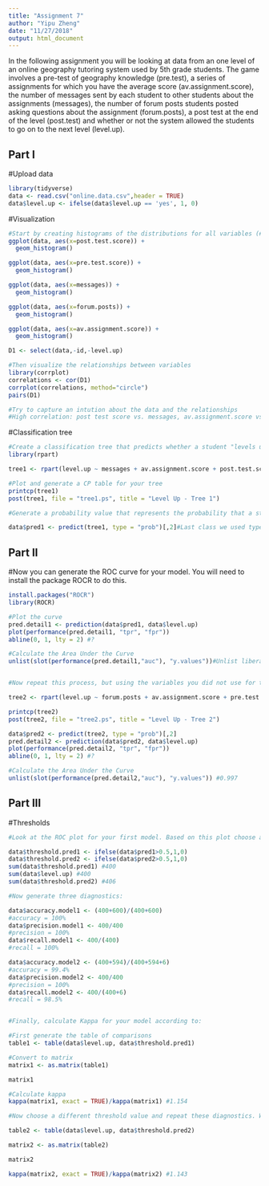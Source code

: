 ```yaml
---
title: "Assignment 7"
author: "Yipu Zheng"
date: "11/27/2018"
output: html_document
---
```


In the following assignment you will be looking at data from an one level of an online geography tutoring system used by 5th grade students. The game involves a pre-test of geography knowledge (pre.test), a series of assignments for which you have the average score (av.assignment.score),  the number of messages sent by each student to other students about the assignments (messages), the number of forum posts students posted asking questions about the assignment (forum.posts), a post test at the end of the level (post.test) and whether or not the system allowed the students to go on to the next level (level.up).  

## Part I

#Upload data
```r
library(tidyverse)
data <- read.csv("online.data.csv",header = TRUE)
data$level.up <- ifelse(data$level.up == 'yes', 1, 0)
```

#Visualization 
```r
#Start by creating histograms of the distributions for all variables (#HINT: look up "facet" in the ggplot documentation)
ggplot(data, aes(x=post.test.score)) + 
  geom_histogram()

ggplot(data, aes(x=pre.test.score)) + 
  geom_histogram()

ggplot(data, aes(x=messages)) + 
  geom_histogram()

ggplot(data, aes(x=forum.posts)) + 
  geom_histogram()

ggplot(data, aes(x=av.assignment.score)) + 
  geom_histogram()

D1 <- select(data,-id,-level.up)

#Then visualize the relationships between variables
library(corrplot)
correlations <- cor(D1)
corrplot(correlations, method="circle") 
pairs(D1)

#Try to capture an intution about the data and the relationships
#High correlation: post test score vs. messages, av.assignment.score vs. post test score, av.assignment.score vs. messages


```
#Classification tree
```r
#Create a classification tree that predicts whether a student "levels up" in the online course using three variables of your choice (As we did last time, set all controls to their minimums)
library(rpart)

tree1 <- rpart(level.up ~ messages + av.assignment.score + post.test.score, method ='class', control = rpart.control(minsplit =1, minbucket =1, cp =0.001), data =data )

#Plot and generate a CP table for your tree 
printcp(tree1)
post(tree1, file = "tree1.ps", title = "Level Up - Tree 1")

#Generate a probability value that represents the probability that a student levels up based your classification tree 

data$pred1 <- predict(tree1, type = "prob")[,2]#Last class we used type = "class" which predicted the classification for us, this time we are using type = "prob" to see the probability that our classififcation is based on.
```
## Part II
#Now you can generate the ROC curve for your model. You will need to install the package ROCR to do this.
```r
install.packages("ROCR")
library(ROCR)

#Plot the curve
pred.detail1 <- prediction(data$pred1, data$level.up) 
plot(performance(pred.detail1, "tpr", "fpr"))
abline(0, 1, lty = 2) #?

#Calculate the Area Under the Curve
unlist(slot(performance(pred.detail1,"auc"), "y.values"))#Unlist liberates the AUC value from the "performance" object created by ROCR


#Now repeat this process, but using the variables you did not use for the previous model and compare the plots & results of your two models. Which one do you think was the better model? Why?

tree2 <- rpart(level.up ~ forum.posts + av.assignment.score + pre.test.score, method ='class', control = rpart.control(minsplit =1, minbucket =1, cp =0.001), data =data )

printcp(tree2)
post(tree2, file = "tree2.ps", title = "Level Up - Tree 2")

data$pred2 <- predict(tree2, type = "prob")[,2]
pred.detail2 <- prediction(data$pred2, data$level.up) 
plot(performance(pred.detail2, "tpr", "fpr"))
abline(0, 1, lty = 2) #?

#Calculate the Area Under the Curve
unlist(slot(performance(pred.detail2,"auc"), "y.values")) #0.997


```
## Part III
#Thresholds
```r
#Look at the ROC plot for your first model. Based on this plot choose a probability threshold that balances capturing the most correct predictions against false positives. Then generate a new variable in your data set that classifies each student according to your chosen threshold.

data$threshold.pred1 <- ifelse(data$pred1>0.5,1,0)
data$threshold.pred2 <- ifelse(data$pred2>0.5,1,0)
sum(data$threshold.pred1) #400
sum(data$level.up) #400
sum(data$threshold.pred2) #406

#Now generate three diagnostics:

data$accuracy.model1 <- (400+600)/(400+600)
#accuracy = 100%
data$precision.model1 <- 400/400
#precision = 100% 
data$recall.model1 <- 400/(400)
#recall = 100%

data$accuracy.model2 <- (400+594)/(400+594+6)
#accuracy = 99.4%
data$precision.model2 <- 400/400
#precision = 100% 
data$recall.model2 <- 400/(400+6)
#recall = 98.5%


#Finally, calculate Kappa for your model according to:

#First generate the table of comparisons
table1 <- table(data$level.up, data$threshold.pred1)

#Convert to matrix
matrix1 <- as.matrix(table1)

matrix1

#Calculate kappa
kappa(matrix1, exact = TRUE)/kappa(matrix1) #1.154

#Now choose a different threshold value and repeat these diagnostics. What conclusions can you draw about your two thresholds?

table2 <- table(data$level.up, data$threshold.pred2)

matrix2 <- as.matrix(table2)

matrix2

kappa(matrix2, exact = TRUE)/kappa(matrix2) #1.143


```


